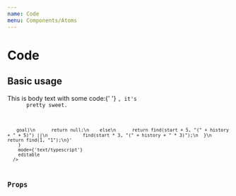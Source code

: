 ```yaml
---
name: Code
menu: Components/Atoms
---
```




# Code

## Basic usage

<Playground>
  <div style={{ marginBottom: 10 }}>
    <Text type={ETextType.Body}>
      This is body text with some code:{' '}
      <Code value={'echo "Hello World"'} mode={'text/x-sh'} inline editable />, it's
      pretty sweet.
    </Text>
  </div>
  <Code
    value={
      '// Code\nfunction findSequence(goal) {\n  function find(start, history) {\n    if (start == goal)\n      return history;\n    else if (start > goal)\n      return null;\n    else\n      return find(start + 5, "(" + history + " + 5)") ||\n             find(start * 3, "(" + history + " * 3)");\n  }\n  return find(1, "1");\n}'
    }
    mode={'text/typescript'}
    editable
  />
</Playground>

## Props

<PropsTable of={Code} />